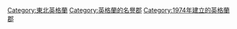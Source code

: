 {{Commonscat|Tyne and Wear}}

{{DEFAULTSORT:Tyne and Wear}}
[[Category:東北英格蘭|Category:東北英格蘭]]
[[Category:英格蘭的名譽郡|Category:英格蘭的名譽郡]]
[[Category:1974年建立的英格蘭郡|Category:1974年建立的英格蘭郡]]